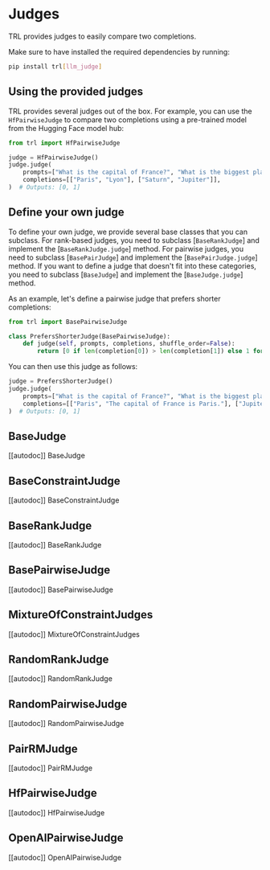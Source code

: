 # Judges

TRL provides judges to easily compare two completions.

Make sure to have installed the required dependencies by running:

```bash
pip install trl[llm_judge]
```

## Using the provided judges

TRL provides several judges out of the box. For example, you can use the `HfPairwiseJudge` to compare two completions using a pre-trained model from the Hugging Face model hub:

```python
from trl import HfPairwiseJudge

judge = HfPairwiseJudge()
judge.judge(
    prompts=["What is the capital of France?", "What is the biggest planet in the solar system?"],
    completions=[["Paris", "Lyon"], ["Saturn", "Jupiter"]],
)  # Outputs: [0, 1]
```

## Define your own judge

To define your own judge, we provide several base classes that you can subclass. For rank-based judges, you need to subclass [`BaseRankJudge`] and implement the [`BaseRankJudge.judge`] method. For pairwise judges, you need to subclass [`BasePairJudge`] and implement the [`BasePairJudge.judge`] method. If you want to define a judge that doesn't fit into these categories, you need to subclass [`BaseJudge`] and implement the [`BaseJudge.judge`] method.

As an example, let's define a pairwise judge that prefers shorter completions:

```python
from trl import BasePairwiseJudge

class PrefersShorterJudge(BasePairwiseJudge):
    def judge(self, prompts, completions, shuffle_order=False):
        return [0 if len(completion[0]) > len(completion[1]) else 1 for completion in completions]
```

You can then use this judge as follows:

```python
judge = PrefersShorterJudge()
judge.judge(
    prompts=["What is the capital of France?", "What is the biggest planet in the solar system?"],
    completions=[["Paris", "The capital of France is Paris."], ["Jupiter is the biggest planet in the solar system.", "Jupiter"]],
)  # Outputs: [0, 1]
```

## BaseJudge

[[autodoc]] BaseJudge

## BaseConstraintJudge

[[autodoc]] BaseConstraintJudge

## BaseRankJudge

[[autodoc]] BaseRankJudge

## BasePairwiseJudge

[[autodoc]] BasePairwiseJudge

## MixtureOfConstraintJudges

[[autodoc]] MixtureOfConstraintJudges

## RandomRankJudge

[[autodoc]] RandomRankJudge

## RandomPairwiseJudge

[[autodoc]] RandomPairwiseJudge

## PairRMJudge

[[autodoc]] PairRMJudge

## HfPairwiseJudge

[[autodoc]] HfPairwiseJudge

## OpenAIPairwiseJudge

[[autodoc]] OpenAIPairwiseJudge
